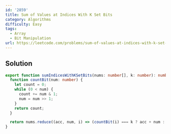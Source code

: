 ```yaml
---
id: '2859'
title: Sum of Values at Indices With K Set Bits
category: Algorithms
difficulty: Easy
tags:
  - Array
  - Bit Manipulation
url: https://leetcode.com/problems/sum-of-values-at-indices-with-k-set-bits
---
```


## Solution

```typescript filename="solution.ts" copy
export function sumIndicesWithKSetBits(nums: number[], k: number): number {
  function countBit(num: number) {
    let count = 0;
    while (0 < num) {
      count += num & 1;
      num = num >> 1;
    }
    return count;
  }

  return nums.reduce((acc, num, i) => (countBit(i) === k ? acc + num : acc), 0);
}
```
